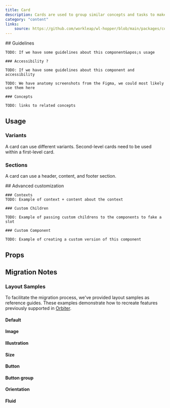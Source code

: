 ```yaml
---
title: Card
description: Cards are used to group similar concepts and tasks to make it easier for users to scan, read and get things done.
category: "content"
links:
    source: https://github.com/workleap/wl-hopper/blob/main/packages/components/src/card/src/Card.tsx
---
```


<Example src="card/docs/preview" isOpen />

<FeatureFlag flag="next">
    ## Guidelines

    TODO: If we have some guidelines about this component&apos;s usage

    ### Accessibility ?

    TODO: If we have some guidelines about this component and accessibility
</FeatureFlag>

<FeatureFlag flag="rc">

    TODO: We have anatomy screenshots from the Figma, we could most likely use them here

    ### Concepts

    TODO: links to related concepts
</FeatureFlag>

## Usage

### Variants

A card can use different variants. Second-level cards need to be used within a first-level card.

<Example src="card/docs/variant" />

### Sections

A card can use a header, content, and footer section.

<Example src="card/docs/sections" />

<FeatureFlag flag="next">
    ## Advanced customization

    ### Contexts
    TODO: Example of context + content about the context

    ### Custom Children

    TODO: Example of passing custom childrens to the components to fake a slot

    ### Custom Component

    TODO: Example of creating a custom version of this component
</FeatureFlag>

## Props

<PropTable component="Card" />

## Migration Notes

<MigrateGuide src="card/docs/migration-notes" />

### Layout Samples

To facilitate the migration process, we've provided layout samples as reference guides. These examples demonstrate how to recreate features previously supported in [Orbiter](https://wl-orbiter-website.netlify.app/?path=/docs/card--default-story).

#### Default

<Example src="card/docs/migration/default" />

#### Image

<Example src="card/docs/migration/image" />

#### Illustration

<Example src="card/docs/migration/illustration" />

#### Size

<Example src="card/docs/migration/size" />

#### Button

<Example src="card/docs/migration/button" />

#### Button group

<Example src="card/docs/migration/buttongroup" />


#### Orientation

<Example src="card/docs/migration/orientation" />


#### Fluid

<Example src="card/docs/migration/fluid" />

